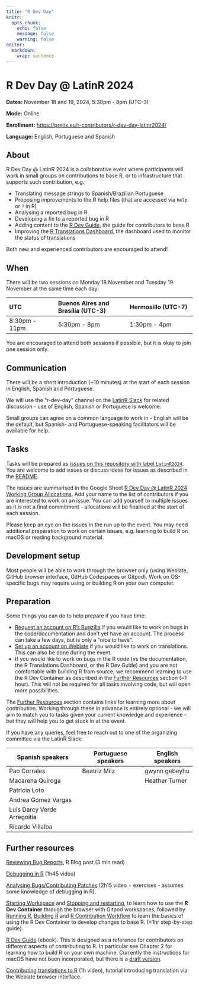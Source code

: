 ```yaml
---
title: "R Dev Day"
knitr:
  opts_chunk:
    echo: false
    message: false
    warning: false
editor: 
  markdown: 
    wrap: sentence
---
```


# R Dev Day \@ LatinR 2024

**Dates:** November 18 and 19, 2024, 5:30pm - 8pm (UTC-3)

**Mode:** Online

**Enrollment:** <https://pretix.eu/r-contributors/r-dev-day-latinr2024/>

**Language:** English, Portuguese and Spanish

## About

R Dev Day \@ LatinR 2024 is a collaborative event where participants will work in small groups on contributions to base R, or to infrastructure that supports such contribution, e.g.,

-   Translating message strings to Spanish/Brazilian Portuguese
-   Proposing improvements to the R help files (that are accessed via `help` or `?` in R)
-   Analysing a reported bug in R
-   Developing a fix to a reported bug in R
-   Adding content to the [R Dev Guide](https://contributor.r-project.org/rdevguide/), the guide for contributors to base R
-   Improving the [R Translations Dashboard](https://contributor.r-project.org/translations-dashboard/), the dashboard used to monitor the status of translations

Both new and experienced contributors are encouraged to attend!

## When

There will be two sessions on Monday 18 November and Tuesday 19 November at the same time each day:

| UTC           | Buenos Aires and Brasília (UTC-3) | Hermosillo (UTC-7) |
|:--------------|:---------------------|:-------------------|
| 8:30pm - 11pm | 5:30pm - 8pm         | 1:30pm - 4pm       |

You are encouraged to attend both sessions if possible, but it is okay to join one session only.

## Communication

There will be a short introduction (\~10 minutes) at the start of each session in English, Spanish and Portuguese.

We will use the "r-dev-day" channel on the [LatinR Slack](https://join.slack.com/t/latin-r/shared_invite/zt-2tespojdh-OpXaVcnzOY_SETtv9hqRSQ) for related discussion - use of English, Spanish or Portuguese is welcome.

Small groups can agree on a common language to work in - English will be the default, but Spanish- and Portuguese-speaking facilitators will be available for help.

## Tasks

Tasks will be prepared as [issues on this repository with label `LatinR2024`](https://github.com/r-devel/r-dev-day/issues?q=is%3Aissue+is%3Aopen+label%3ALatinR2024).
You are welcome to add issues or discuss ideas for issues as described in the [README](https://github.com/r-devel/r-dev-day/blob/main/README.md).

The issues are summarised in the Google Sheet [R Dev Day \@ LatinR 2024 Working Group Allocations](https://docs.google.com/spreadsheets/d/1Nuwusm7Xgwpw54KZnnrnNVT9vPkOk2qmromBEbYNHnU/edit).
Add your name to the list of contributors if you are interested to work on an issue.
You can add yourself to multiple issues as it is not a final commitment - allocations will be finalised at the start of each session.

Please keep an eye on the issues in the run up to the event.
You may need additional preparation to work on certain issues, e.g. learning to build R on macOS or reading background material.

## Development setup

Most people will be able to work through the browser only (using Weblate, GitHub browser interface, GitHub Codespaces or Gitpod).
Work on OS-specific bugs may require using or building R on your own computer.

## Preparation

Some things you can do to help prepare if you have time:

-   [Request an account on R's Bugzilla](https://contributor.r-project.org/rdevguide/IssueTrack.html#bugzilla-account) if you would like to work on bugs in the code/documentation and don't yet have an account. The process can take a few days, but is only a "nice to have".
-   [Set up an account on Weblate](https://translate.rx.studio/projects/r-project/) if you would like to work on translations. This can also be done during the event.
-   If you would like to work on bugs in the R code (vs the documentation, the R Translations Dashboard, or the R Dev Guide) and you are not comfortable with building R from source, we recommend learning to use the R Dev Container as described in the [Further Resources](#further-resources) section (\~1 hour). This will not be required for all tasks involving code, but will open more possibilities.

The [Further Resources](#further-resources) section contains links for learning more about contribution.
Working through these in advance is entirely optional - we will aim to match you to tasks given your current knowledge and experience - but they will help you to get stuck in at the event.

If you have any queries, feel free to reach out to one of the organizing committee via the LatinR Slack:

| Spanish speakers            | Portuguese speakers | English speakers |
|-----------------------------|---------------------|------------------|
| Pao Corrales                | Beatriz Milz        | gwynn gebeyhu    |
| Macarena Quiroga            |                     | Heather Turner   |
| Patricia Loto               |                     |                  |
| Andrea Gomez Vargas         |                     |                  |
| Luis Darcy Verde Arregoitia |                     |                  |
| Ricardo Villalba            |                     |                  |

## Further resources {#further-resources}

[Reviewing Bug Reports](https://blog.r-project.org/2019/10/09/r-can-use-your-help-reviewing-bug-reports/index.html), R Blog post (3 min read)

[Debugging in R](https://youtu.be/31kl3Y0MUWc) (1h45 video)

[Analysing Bugs/Contributing Patches](https://contributor.r-project.org/tutorials/contributing-to-r/) (2h15 video + exercises - assumes some knowledge of debugging in R).

[Starting Workspace](https://contributor.r-project.org/r-dev-env/container_setup/gitpod_workspace/workspacestart/) and [Stopping and restarting](https://contributor.r-project.org/r-dev-env/container_setup/gitpod_workspace/workspacestop_and_restart/), to learn how to use the **R Dev Container** through the browser with Gitpod workspaces, followed by [Running R](https://contributor.r-project.org/r-dev-env/tutorials/running_r/), [Building R](https://contributor.r-project.org/r-dev-env/tutorials/building_r/) and [R Contribution Workflow](https://contributor.r-project.org/r-dev-env/tutorials/contribution_workflow/) to learn the basics of using the R Dev Container to develop changes to base R.
(\<1hr step-by-step guide).

[R Dev Guide](https://contributor.r-project.org/rdevguide/) (ebook).
This is designed as a reference for contributors on different aspects of contributing to R.
In particular see Chapter 2 for learning how to build R on your own machine.
Currently the instructions for macOS have not been incorporated, but there is a [draft version](https://github.com/r-devel/rcwg/blob/main/working_documents/install_r_macos.md).

[Contributing translations to R](https://youtu.be/ABdyZW8yGS4) (1h video), tutorial introducing translation via the Weblate browser interface.
